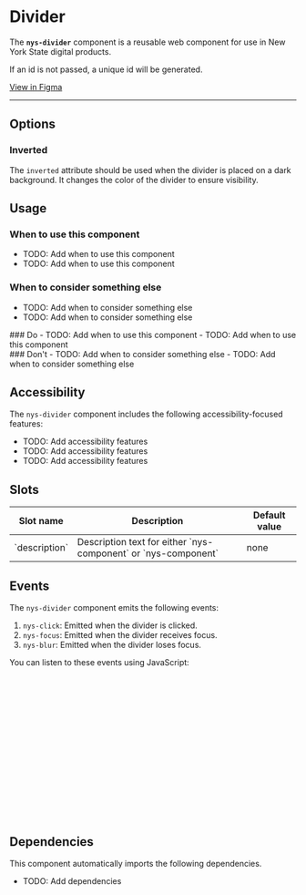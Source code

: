 
<Meta of={NysDividerStories} title="Components/Divider/Documentation" />

# Divider

The **`nys-divider`** component is a reusable web component for use in New York State digital products.

If an id is not passed, a unique id will be generated.

<div class="nys-grid-row nys-grid-gap-1">
  <nys-badge label="Stable" prefixIcon="code"></nys-badge>
  <nys-badge
    prefixIcon
    prefix="WCAG 2.2"
    label="AA"
    intent="success"
  ></nys-badge>
  <p className="pill pill--uikit">
    <a href="https://www.figma.com/design/U2QpuSUXRTxbgG64Fzi9bu?node-id=8420-575" target="_blank">View in Figma</a>
  </p>
</div>

---

<Canvas of={NysDividerStories.Basic} />

<Controls />

## Options

### Inverted
The `inverted` attribute should be used when the divider is placed on a dark background. It changes the color of the divider to ensure visibility.
<Canvas of={NysDividerStories.Inverted} />


## Usage

### When to use this component
- TODO: Add when to use this component
- TODO: Add when to use this component

### When to consider something else
- TODO: Add when to consider something else
- TODO: Add when to consider something else

<div className="nys-grid-row nys-grid-gap-lg">
  <div className="nys-mobile-lg:nys-grid-col">
    <div className="usage-card usage-card--do">
      ### <nys-icon name="check_circle" color="var(--nys-color-success)" /> Do
      - TODO: Add when to use this component
      - TODO: Add when to use this component
    </div>
  </div>
  <div className="nys-mobile-lg:nys-grid-col">
    <div className="usage-card usage-card--dont">
      ### <nys-icon name="error" color="var(--nys-color-danger)" /> Don't
      - TODO: Add when to consider something else
      - TODO: Add when to consider something else
    </div>
  </div>
</div>

## Accessibility

The `nys-divider` component includes the following accessibility-focused features:

- TODO: Add accessibility features
- TODO: Add accessibility features
- TODO: Add accessibility features

## Slots
<table>
    <thead>
    <tr>
        <th>Slot name</th>
        <th>Description</th>
        <th>Default value</th>
    </tr>
    </thead>
    <tbody>
    <tr>
        <td>`description`</td>
        <td>Description text for either `nys-component` or `nys-component`</td>
        <td>none</td>
    </tr>
    </tbody>
</table>

## Events

The `nys-divider` component emits the following events:

1. `nys-click`: Emitted when the divider is clicked.
2. `nys-focus`: Emitted when the divider receives focus.
3. `nys-blur`: Emitted when the divider loses focus.

You can listen to these events using JavaScript:

```js
// Select the divider component
const divider = document.querySelector("nys-divider");

// Listen for the 'nys-click' event
divider.addEventListener("nys-click", () => {
	console.log("Divider clicked");
});

// Listen for the 'nys-focus' event
divider.addEventListener("nys-focus", () => {
	console.log("Divider is focused");
});

// Listen for the 'nys-blur' event
divider.addEventListener("nys-blur", () => {
	console.log("Divider lost focus");
});
```

## Dependencies

This component automatically imports the following dependencies.

- TODO: Add dependencies
